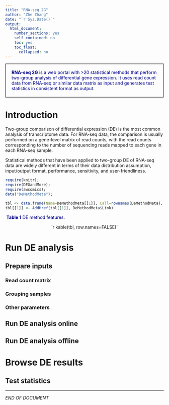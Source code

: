 ```yaml
---
title: "RNA-seq 2G"
author: "Zhe Zhang"
date: "`r Sys.Date()`"
output:
  html_document:
    number_sections: yes
    self_contained: no
    toc: yes
    toc_float:
      collapsed: no
---
```


<div style="border:black 1px solid; padding: 0.5cm 0.5cm"><font color="darkblue">
**RNA-seq 2G** is a web portal with >20 statistical methods that perform two-group analysis of differential gene expression. It uses read count data from RNA-seq or similar data matrix as input and generates test statistics in consistent format as output. 
</font></div>

# Introduction

Two-group comparison of differential expression (DE) is the most common analysis of transcriptome data. For RNA-seq data, the comparison is usually performed on a gene-level matrix of read counts, with the read counts corresponding to the number of sequencing reads mapped to each gene in each RNA-seq sample. 

Statistical methods that have been applied to two-group DE of RNA-seq data are widely different in terms of their data distribution assumption, input/output format, performance, sensitivity, and user-friendliness. 

```r
require(knitr);
require(DEGandMore); 
require(awsomics); 
data("DeMethodMeta");

tbl <- data.frame(Name=DeMethodMeta[[1]], Call=rownames(DeMethodMeta), DeMethodMeta[, 2:9], stringsAsFactors = FALSE);
tbl[[1]] <- AddHref(tbl[[1]], DeMethodMeta$Link)
```

<div style="color:darkblue; padding:0 0.1cm">
**Table 1** DE method features. 
</div>

<div align='center', style="padding:0 0.1cm"> 
`r kable(tbl, row.names=FALSE)`
</div>


# Run DE analysis

## Prepare inputs

### Read count matrix

### Grouping samples

### Other parameters

## Run DE analysis online

## Run DE analysis offline

# Browse DE results

## Test statistics 






***
_END OF DOCUMENT_
